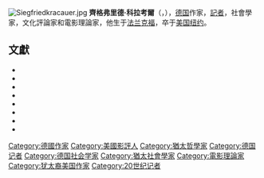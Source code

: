 [[File:Siegfriedkracauer.jpg|thumb]]
'''齊格弗里德·科拉考爾'''（{{lang|de|Siegfried Kracauer}}，{{bd|1889年|2月8日|1966年|11月26日}}），[[德国|德国]]作家，[[記者|記者]]，社會學家，文化評論家和電影理論家，他生于[[法兰克福|法兰克福]]，卒于[[美国|美国]][[纽约|纽约]]。

==文獻==
* {{cite book |first=Siegfried |last=Kracauer | title=[[From_Caligari_to_Hitler:_A_Psychological_History_of_the_German_Film|From Caligari to Hitler: A Psychological History of the German Film]]| year=1947}}
* {{cite book |first=Siegfried |last=Kracauer | title=Theory of Film: The Redemption of Physical Reality |url=https://archive.org/details/theoryoffilmrede00krac | year=1960}}
* {{cite book |first=Siegfried |last=Kracauer | coauthors=Paul Oskar Kristeller|title=History: The Last Things Before the Last|url=https://archive.org/details/historylastthing0000krac | year=1969 }}
* {{cite book |first=Siegfried |last=Kracauer |title=Der Detektiv-Roman - Ein philosophischer Traktat| year=1971}}
* {{cite book |first=Siegfried |last=Kracauer | coauthors=Thomas Y. Levin|title=The Mass Ornament: Weimar Essays| year=1995}}
* {{cite book |first=Siegfried |last=Kracauer | coauthors=Quintin Hoare|title=The Salaried Masses: Duty and Distraction in Weimar Germany|url=https://archive.org/details/salariedmassesdu0000krac | year=1998 }}
* {{cite book |first=Siegfried |last=Kracauer | coauthors=Gwenda David & Eric Moshbacher| title=Jacques Offenbach and the Paris of His Time|url=https://archive.org/details/jacquesoffenbach0000krac | year=2002 }}
* {{cite book |first=Siegfried |last=Kracauer | coauthors= Johannes von Moltke| title=Siegfried Kracauer's American Writings: Essays on Film and Popular Culture| year=2012 }}

{{Authority control}}
[[Category:德國作家|Category:德國作家]]
[[Category:美國影評人|Category:美國影評人]]
[[Category:猶太哲學家|Category:猶太哲學家]]
[[Category:德国记者|Category:德国记者]]
[[Category:德国社会学家|Category:德国社会学家]]
[[Category:猶太社會學家|Category:猶太社會學家]]
[[Category:電影理論家|Category:電影理論家]]
[[Category:犹太裔美国作家|Category:犹太裔美国作家]]
[[Category:20世纪记者|Category:20世纪记者]]